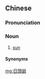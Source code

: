 {{also|日头爷}}
==Chinese==
{{zh-forms|s=日头爷|type=21}}

===Pronunciation===
{{zh-pron
|m=rìtóuyé
|cat=n
}}

===Noun===
{{zh-noun}}

# {{lb|zh|dialectal|_|Mandarin}} [[sun]]

====Synonyms====
{{zh-dial|太陽}}

[[mg:日頭爺]]